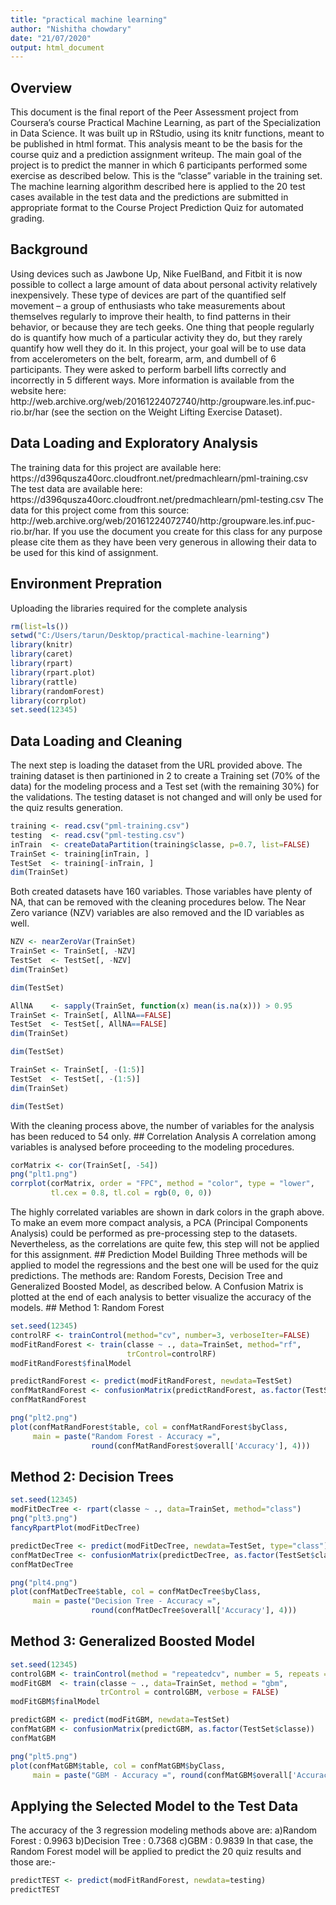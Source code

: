 ```yaml
---
title: "practical machine learning"
author: "Nishitha chowdary"
date: "21/07/2020"
output: html_document
---
```

## Overview
This document is the final report of the Peer Assessment project from Coursera’s course Practical Machine Learning, as part of the Specialization in Data Science. It was built up in RStudio, using its knitr functions, meant to be published in html format.
This analysis meant to be the basis for the course quiz and a prediction assignment writeup. The main goal of the project is to predict the manner in which 6 participants performed some exercise as described below. This is the “classe” variable in the training set. The machine learning algorithm described here is applied to the 20 test cases available in the test data and the predictions are submitted in appropriate format to the Course Project Prediction Quiz for automated grading.

## Background
Using devices such as Jawbone Up, Nike FuelBand, and Fitbit it is now possible to collect a large amount of data about personal activity relatively inexpensively. These type of devices are part of the quantified self movement – a group of enthusiasts who take measurements about themselves regularly to improve their health, to find patterns in their behavior, or because they are tech geeks. One thing that people regularly do is quantify how much of a particular activity they do, but they rarely quantify how well they do it. In this project, your goal will be to use data from accelerometers on the belt, forearm, arm, and dumbell of 6 participants. They were asked to perform barbell lifts correctly and incorrectly in 5 different ways. More information is available from the website here: http://web.archive.org/web/20161224072740/http:/groupware.les.inf.puc-rio.br/har (see the section on the Weight Lifting Exercise Dataset).

## Data Loading and Exploratory Analysis
The training data for this project are available here:
https://d396qusza40orc.cloudfront.net/predmachlearn/pml-training.csv
The test data are available here:
https://d396qusza40orc.cloudfront.net/predmachlearn/pml-testing.csv
The data for this project come from this source: http://web.archive.org/web/20161224072740/http:/groupware.les.inf.puc-rio.br/har. If you use the document you create for this class for any purpose please cite them as they have been very generous in allowing their data to be used for this kind of assignment.

## Environment Prepration
Uploading the libraries required for the complete analysis
```r
rm(list=ls())                
setwd("C:/Users/tarun/Desktop/practical-machine-learning")
library(knitr)
library(caret)
library(rpart)
library(rpart.plot)
library(rattle)
library(randomForest)
library(corrplot)
set.seed(12345)
```
## Data Loading and Cleaning
The next step is loading the dataset from the URL provided above. The training dataset is then partinioned in 2 to create a Training set (70% of the data) for the modeling process and a Test set (with the remaining 30%) for the validations. The testing dataset is not changed and will only be used for the quiz results generation.
```r
training <- read.csv("pml-training.csv")
testing  <- read.csv("pml-testing.csv")
inTrain  <- createDataPartition(training$classe, p=0.7, list=FALSE)
TrainSet <- training[inTrain, ]
TestSet  <- training[-inTrain, ]
dim(TrainSet)
```
Both created datasets have 160 variables. Those variables have plenty of NA, that can be removed with the cleaning procedures below. The Near Zero variance (NZV) variables are also removed and the ID variables as well.
```r
NZV <- nearZeroVar(TrainSet)
TrainSet <- TrainSet[, -NZV]
TestSet  <- TestSet[, -NZV]
dim(TrainSet)
```
```r
dim(TestSet)
```
```r
AllNA    <- sapply(TrainSet, function(x) mean(is.na(x))) > 0.95
TrainSet <- TrainSet[, AllNA==FALSE]
TestSet  <- TestSet[, AllNA==FALSE]
dim(TrainSet)
```
```r
dim(TestSet)
```
```r
TrainSet <- TrainSet[, -(1:5)]
TestSet  <- TestSet[, -(1:5)]
dim(TrainSet)
```
```r
dim(TestSet)
```
With the cleaning process above, the number of variables for the analysis has been reduced to 54 only.
## Correlation Analysis
A correlation among variables is analysed before proceeding to the modeling procedures.
```r
corMatrix <- cor(TrainSet[, -54])
png("plt1.png")
corrplot(corMatrix, order = "FPC", method = "color", type = "lower", 
         tl.cex = 0.8, tl.col = rgb(0, 0, 0))
```
The highly correlated variables are shown in dark colors in the graph above. To make an evem more compact analysis, a PCA (Principal Components Analysis) could be performed as pre-processing step to the datasets. Nevertheless, as the correlations are quite few, this step will not be applied for this assignment.
## Prediction Model Building
Three methods will be applied to model the regressions and the best one will be used for the quiz predictions. The methods are: Random Forests, Decision Tree and Generalized Boosted Model, as described below.
A Confusion Matrix is plotted at the end of each analysis to better visualize the accuracy of the models.
## Method 1: Random Forest
```r
set.seed(12345)
controlRF <- trainControl(method="cv", number=3, verboseIter=FALSE)
modFitRandForest <- train(classe ~ ., data=TrainSet, method="rf",
                          trControl=controlRF)
modFitRandForest$finalModel
```
```r
predictRandForest <- predict(modFitRandForest, newdata=TestSet)
confMatRandForest <- confusionMatrix(predictRandForest, as.factor(TestSet$classe))
confMatRandForest
```
```r
png("plt2.png")
plot(confMatRandForest$table, col = confMatRandForest$byClass, 
     main = paste("Random Forest - Accuracy =",
                  round(confMatRandForest$overall['Accuracy'], 4)))
```
##  Method 2: Decision Trees
```r
set.seed(12345)
modFitDecTree <- rpart(classe ~ ., data=TrainSet, method="class")
png("plt3.png")
fancyRpartPlot(modFitDecTree)
```
```r
predictDecTree <- predict(modFitDecTree, newdata=TestSet, type="class")
confMatDecTree <- confusionMatrix(predictDecTree, as.factor(TestSet$classe))
confMatDecTree
```
```r
png("plt4.png")
plot(confMatDecTree$table, col = confMatDecTree$byClass, 
     main = paste("Decision Tree - Accuracy =",
                  round(confMatDecTree$overall['Accuracy'], 4)))
```
## Method 3: Generalized Boosted Model
```r
set.seed(12345)
controlGBM <- trainControl(method = "repeatedcv", number = 5, repeats = 1)
modFitGBM  <- train(classe ~ ., data=TrainSet, method = "gbm",
                    trControl = controlGBM, verbose = FALSE)
modFitGBM$finalModel
```
```r
predictGBM <- predict(modFitGBM, newdata=TestSet)
confMatGBM <- confusionMatrix(predictGBM, as.factor(TestSet$classe))
confMatGBM
```
```r
png("plt5.png")
plot(confMatGBM$table, col = confMatGBM$byClass, 
     main = paste("GBM - Accuracy =", round(confMatGBM$overall['Accuracy'], 4)))
```
## Applying the Selected Model to the Test Data
The accuracy of the 3 regression modeling methods above are:
    a)Random Forest : 0.9963
    b)Decision Tree : 0.7368
    c)GBM : 0.9839
In that case, the Random Forest model will be applied to predict the 20 quiz results and those are:-
```r
predictTEST <- predict(modFitRandForest, newdata=testing)
predictTEST
```


